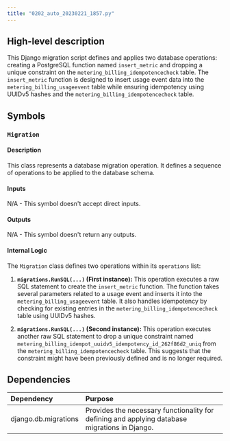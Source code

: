 ```yaml
---
title: "0202_auto_20230221_1857.py"
---
```


## High-level description
This Django migration script defines and applies two database operations: creating a PostgreSQL function named `insert_metric` and dropping a unique constraint on the `metering_billing_idempotencecheck` table. The `insert_metric` function is designed to insert usage event data into the `metering_billing_usageevent` table while ensuring idempotency using UUIDv5 hashes and the `metering_billing_idempotencecheck` table.

## Symbols

### `Migration`
#### Description
This class represents a database migration operation. It defines a sequence of operations to be applied to the database schema.

#### Inputs
N/A - This symbol doesn't accept direct inputs.

#### Outputs
N/A - This symbol doesn't return any outputs.

#### Internal Logic
The `Migration` class defines two operations within its `operations` list:

1. **`migrations.RunSQL(...)` (First instance):** This operation executes a raw SQL statement to create the `insert_metric` function. The function takes several parameters related to a usage event and inserts it into the `metering_billing_usageevent` table. It also handles idempotency by checking for existing entries in the `metering_billing_idempotencecheck` table using UUIDv5 hashes.

2. **`migrations.RunSQL(...)` (Second instance):** This operation executes another raw SQL statement to drop a unique constraint named `metering_billing_idempot_uuidv5_idempotency_id_262f86d2_uniq` from the `metering_billing_idempotencecheck` table. This suggests that the constraint might have been previously defined and is no longer required.

## Dependencies
| Dependency | Purpose |
|:-----------|:--------|
| django.db.migrations | Provides the necessary functionality for defining and applying database migrations in Django. |
